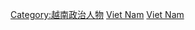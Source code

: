 [[Category:越南政治人物|Category:越南政治人物]]
[[Category:東南亞女性政治人物|Viet Nam]]
[[Category:亚洲各国女性政治人物|Viet Nam]]